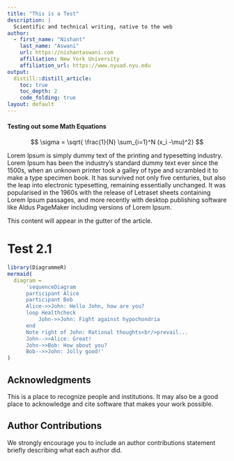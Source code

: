 ```yaml
---
title: "This is a Test"
description: | 
  Scientific and technical writing, native to the web
author:
  - first_name: "Nishant"
    last_name: "Aswani"
    url: https://nishantaswani.com
    affiliation: New York University
    affiliation_url: https://www.nyuad.nyu.edu
output: 
  distill::distill_article:
    toc: true
    toc_depth: 2
    code_folding: true
layout: default
---
```


#### Testing out some Math Equations

$$
\sigma = \sqrt{ \frac{1}{N} \sum_{i=1}^N (x_i -\mu)^2}
$$

Lorem Ipsum is simply dummy text of the printing and typesetting industry. Lorem Ipsum has been the industry's standard dummy text ever since the 1500s, when an unknown printer took a galley of type and scrambled it to make a type specimen book. It has survived not only five centuries, but also the leap into electronic typesetting, remaining essentially unchanged. It was popularised in the 1960s with the release of Letraset sheets containing Lorem Ipsum passages, and more recently with desktop publishing software like Aldus PageMaker including versions of Lorem Ipsum.

<aside>
This content will appear in the gutter of the article.
</aside>

# Test 2.1

```r
library(DiagrammeR)
mermaid(
  diagram = 
      'sequenceDiagram
      participant Alice
      participant Bob
      Alice->>John: Hello John, how are you?
      loop Healthcheck
          John->>John: Fight against hypochondria
      end
      Note right of John: Rational thoughts<br/>prevail...
      John-->>Alice: Great!
      John->>Bob: How about you?
      Bob-->>John: Jolly good!'
)
```

## Acknowledgments {.appendix}

This is a place to recognize people and institutions. It may also be a good place
to acknowledge and cite software that makes your work possible.

## Author Contributions {.appendix}

We strongly encourage you to include an author contributions statement briefly 
describing what each author did.
